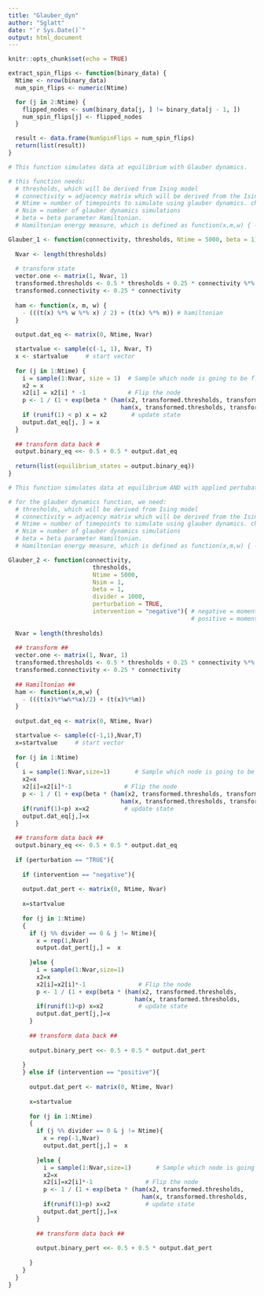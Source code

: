 ```yaml
---
title: "Glauber_dyn"
author: "Sglatt"
date: "`r Sys.Date()`"
output: html_document
---
```


```r
knitr::opts_chunk$set(echo = TRUE)
```

```r

extract_spin_flips <- function(binary_data) {
  Ntime <- nrow(binary_data)
  num_spin_flips <- numeric(Ntime)

  for (j in 2:Ntime) {
    flipped_nodes <- sum(binary_data[j, ] != binary_data[j - 1, ])
    num_spin_flips[j] <- flipped_nodes
  }

  result <- data.frame(NumSpinFlips = num_spin_flips)
  return(list(result))
}

```

```r

# This function simulates data at equilibrium with Glauber dynamics.

# this function needs: 
  # thresholds, which will be derived from Ising model 
  # connectivity = adjacency matrix which will be derived from the Ising model
  # Ntime = number of timepoints to simulate using glauber dynamics. change in the functions use
  # Nsim = number of glauber dynamics simulations 
  # beta = beta parameter Hamiltonian.
  # Hamiltonian energy measure, which is defined as function(x,m,w) { - (((t(x)%*%w%*%x)/2) + (t(x)%*%m)) }

Glauber_1 <- function(connectivity, thresholds, Ntime = 5000, beta = 1) {
  
  Nvar <- length(thresholds)
  
  # transform state
  vector.one <- matrix(1, Nvar, 1)
  transformed.thresholds <- 0.5 * thresholds + 0.25 * connectivity %*% vector.one
  transformed.connectivity <- 0.25 * connectivity
  
  ham <- function(x, m, w) {
    - (((t(x) %*% w %*% x) / 2) + (t(x) %*% m)) # hamiltonian
  } 
  
  output.dat_eq <- matrix(0, Ntime, Nvar)

  startvalue <- sample(c(-1, 1), Nvar, T)
  x <- startvalue     # start vector 
  
  for (j in 1:Ntime) {
    i = sample(1:Nvar, size = 1)  # Sample which node is going to be flipped 
    x2 = x
    x2[i] = x2[i] * -1            # Flip the node 
    p <- 1 / (1 + exp(beta * (ham(x2, transformed.thresholds, transformed.connectivity) - 
                                ham(x, transformed.thresholds, transformed.connectivity))))
    if (runif(1) < p) x = x2       # update state
    output.dat_eq[j, ] = x 
  }
  
  ## transform data back #
  output.binary_eq <<- 0.5 + 0.5 * output.dat_eq 
  
  return(list(equilibrium_states = output.binary_eq))
}

```

```r
# This function simulates data at equilibrium AND with applied pertubation (defined in this function as momentary activation or deactivation of all symptoms for a single simulation)

# for the glauber dynamics function, we need: 
  # thresholds, which will be derived from Ising model 
  # connectivity = adjacency matrix which will be derived from the Ising model
  # Ntime = number of timepoints to simulate using glauber dynamics. change in the functions use
  # Nsim = number of glauber dynamics simulations 
  # beta = beta parameter Hamiltonian.
  # Hamiltonian energy measure, which is defined as function(x,m,w) { - (((t(x)%*%w%*%x)/2) + (t(x)%*%m)) }

Glauber_2 <- function(connectivity, 
                        thresholds, 
                        Ntime = 5000, 
                        Nsim = 1, 
                        beta = 1,
                        divider = 1000,
                        perturbation = TRUE,
                        intervention = "negative"){ # negative = momentary activation of all nodes
                                                    # positive = momentary deactivation of all nodes
  
  Nvar = length(thresholds)
  
  ## transform ##
  vector.one <- matrix(1, Nvar, 1)
  transformed.thresholds <- 0.5 * thresholds + 0.25 * connectivity %*% vector.one
  transformed.connectivity <- 0.25 * connectivity
  
  ## Hamiltonian ##
  ham <- function(x,m,w) {
    - (((t(x)%*%w%*%x)/2) + (t(x)%*%m))
  } 
  
  output.dat_eq <- matrix(0, Ntime, Nvar)

  startvalue <- sample(c(-1,1),Nvar,T)
  x=startvalue     # start vector 
  
  for (j in 1:Ntime)
  {
    i = sample(1:Nvar,size=1)       # Sample which node is going to be flipped 
    x2=x
    x2[i]=x2[i]*-1               # Flip the node 
    p <- 1 / (1 + exp(beta * (ham(x2, transformed.thresholds, transformed.connectivity) - 
                                ham(x, transformed.thresholds, transformed.connectivity))))
    if(runif(1)<p) x=x2          # update state
    output.dat_eq[j,]=x 
  }
  
  ## transform data back ##
  output.binary_eq <<- 0.5 + 0.5 * output.dat_eq 
  
  if (perturbation == "TRUE"){
    
    if (intervention == "negative"){
      
    output.dat_pert <- matrix(0, Ntime, Nvar)
    
    x=startvalue  
    
    for (j in 1:Ntime)
    {
      if (j %% divider == 0 & j != Ntime){           
        x = rep(1,Nvar)                
        output.dat_pert[j,] =  x
        
      }else {
        i = sample(1:Nvar,size=1)       
        x2=x
        x2[i]=x2[i]*-1               # Flip the node 
        p <- 1 / (1 + exp(beta * (ham(x2, transformed.thresholds, 			transformed.connectivity) - 
                                    ham(x, transformed.thresholds, 			transformed.connectivity))))
        if(runif(1)<p) x=x2          # update state
        output.dat_pert[j,]=x 
      }
  
      ## transform data back ##
      
      output.binary_pert <<- 0.5 + 0.5 * output.dat_pert 
  
    }
    } else if (intervention == "positive"){
    
      output.dat_pert <- matrix(0, Ntime, Nvar)
      
      x=startvalue  
      
      for (j in 1:Ntime)
      {
        if (j %% divider == 0 & j != Ntime){           
          x = rep(-1,Nvar)                
          output.dat_pert[j,] =  x
          
        }else {
          i = sample(1:Nvar,size=1)       # Sample which node is going to be flipped 
          x2=x
          x2[i]=x2[i]*-1               # Flip the node 
          p <- 1 / (1 + exp(beta * (ham(x2, transformed.thresholds, 			transformed.connectivity) - 
                                      ham(x, transformed.thresholds, 			transformed.connectivity))))
          if(runif(1)<p) x=x2          # update state
          output.dat_pert[j,]=x 
        }
        
        ## transform data back ##
        
        output.binary_pert <<- 0.5 + 0.5 * output.dat_pert 
      
      }
    }
  }
}
```

